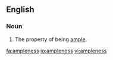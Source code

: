 ==English==

===Noun===
{{en-noun|-}}

#The property of being [[ample]].

[[fa:ampleness]]
[[io:ampleness]]
[[vi:ampleness]]